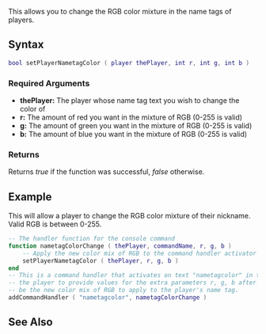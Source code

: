
{{Server client function}}
<!-- Describe in plain english what this function does. Don't go into details, just give an overview -->
This allows you to change the RGB color mixture in the name tags of players.
{{Note|If the player is using a hexcode in front of their name, it will override this function. You must first strip the name of the hexcode using [[/removeHex.md|removeHex]]}}

==Syntax== 
<!-- NOTE: don't use 'special' names for variable names, e.g. you shouldn't be writing things like 'player player, vehicle vehicle', instead write something like 'player thePlayer, vehicle vehicleToGetInto'. This is less confusing and prevents the syntax highlighting being odd -->
<syntaxhighlight lang="lua">
bool setPlayerNametagColor ( player thePlayer, int r, int g, int b )
</syntaxhighlight> 

{{New feature|2|DP2|
'''OR'''

<syntaxhighlight lang="lua">
bool setPlayerNametagColor ( player thePlayer, false )
</syntaxhighlight> 
}}
{{OOP||[[/player.md|player]]:setNametagColor||}}
===Required Arguments=== 
<!-- List each argument one per line. This should be the argument's name as in the argument list above, NOT the argument's data type -->
*'''thePlayer:''' The player whose name tag text you wish to change the color of
*'''r:''' The amount of red you want in the mixture of RGB (0-255 is valid)
*'''g:''' The amount of green you want in the mixture of RGB (0-255 is valid)
*'''b:''' The amount of blue you want in the mixture of RGB (0-255 is valid)
{{New feature|2|DP2|
*'''false:''' If false is specified instead of the colors, the nametag color will reset to defaulting to your team color.
}}

===Returns===
<!-- Make this descriptive. Explain what cases will return false. If you're unsure, add a tag to it so we can check -->
Returns ''true'' if the function was successful, ''false'' otherwise.

==Example== 
<!-- Explain what the example is in a single sentance -->
This will allow a player to change the RGB color mixture of their nickname. Valid RGB is between 0-255.
<!-- Add the code below, an emphasis should be on making it clear, not optimized. You could provide two versions if you wish, one clear and well commented, the other optimized -->
<syntaxhighlight lang="lua">
-- The handler function for the console command
function nametagColorChange ( thePlayer, commandName, r, g, b )
    -- Apply the new color mix of RGB to the command handler activator
    setPlayerNametagColor ( thePlayer, r, g, b )
end
-- This is a command handler that activates on text "nametagcolor" in the console. It also asks 
-- the player to provide values for the extra parameters r, g, b after the command name. These will 
-- be the new color mix of RGB to apply to the player's name tag.
addCommandHandler ( "nametagcolor", nametagColorChange )
</syntaxhighlight>

==See Also==
<!-- Change FunctionArea to the area that this function is in on the main function list page, e.g. Server, Player, Vehicle etc -->
{{Player_functions}}